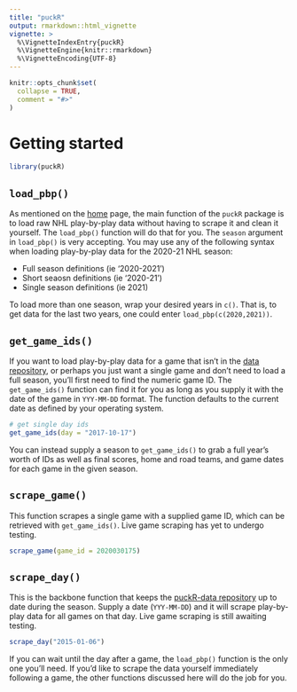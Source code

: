 ```yaml
---
title: "puckR"
output: rmarkdown::html_vignette
vignette: >
  %\VignetteIndexEntry{puckR}
  %\VignetteEngine{knitr::rmarkdown}
  %\VignetteEncoding{UTF-8}
---
```


```r
knitr::opts_chunk$set(
  collapse = TRUE,
  comment = "#>"
)
```

# Getting started

```r
library(puckR)
```

## `load_pbp()`

As mentioned on the [home](https://hockeyr.netlify.app/index.html) page, the main function of the `puckR` package is to load raw NHL play-by-play data without having to scrape it and clean it yourself. The `load_pbp()` function will do that for you. The `season` argument in `load_pbp()` is very accepting. You may use any of the following syntax when loading play-by-play data for the 2020-21 NHL season:

* Full season definitions (ie '2020-2021')
* Short seaosn definitions (ie '2020-21')
* Single season definitions (ie 2021)

To load more than one season, wrap your desired years in `c()`. That is, to get data for the last two years, one could enter `load_pbp(c(2020,2021))`.

## `get_game_ids()`

If you want to load play-by-play data for a game that isn't in the [data repository](https://github.com/zbeg/puckR-data), or perhaps you just want a single game and don't need to load a full season, you'll first need to find the numeric game ID. The `get_game_ids()` function can find it for you as long as you supply it with the date of the game in `YYY-MM-DD` format. The function defaults to the current date as defined by your operating system.

```r
# get single day ids
get_game_ids(day = "2017-10-17")
```

You can instead supply a season to `get_game_ids()` to grab a full year's worth of IDs as well as final scores, home and road teams, and game dates for each game in the given season.

## `scrape_game()`

This function scrapes a single game with a supplied game ID, which can be retrieved with `get_game_ids()`. Live game scraping has yet to undergo testing.

```r
scrape_game(game_id = 2020030175)
```

## `scrape_day()`

This is the backbone function that keeps the [puckR-data repository](https://github.com/zbeg/puckR-data) up to date during the season. Supply a date (`YYY-MM-DD`) and it will scrape play-by-play data for all games on that day. Live game scraping is still awaiting testing.

```r
scrape_day("2015-01-06")
```

If you can wait until the day after a game, the `load_pbp()` function is the only one you'll need. If you'd like to scrape the data yourself immediately following a game, the other functions discussed here will do the job for you.
